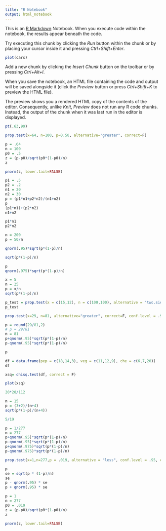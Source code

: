 ```yaml
---
title: "R Notebook"
output: html_notebook
---
```


This is an [R Markdown](http://rmarkdown.rstudio.com) Notebook. When you execute code within the notebook, the results appear beneath the code. 

Try executing this chunk by clicking the *Run* button within the chunk or by placing your cursor inside it and pressing *Ctrl+Shift+Enter*. 

```r
plot(cars)
```

Add a new chunk by clicking the *Insert Chunk* button on the toolbar or by pressing *Ctrl+Alt+I*.

When you save the notebook, an HTML file containing the code and output will be saved alongside it (click the *Preview* button or press *Ctrl+Shift+K* to preview the HTML file).

The preview shows you a rendered HTML copy of the contents of the editor. Consequently, unlike *Knit*, *Preview* does not run any R code chunks. Instead, the output of the chunk when it was last run in the editor is displayed.

```r
pt(.63,99)
```

```r
prop.test(x=64, n=100, p=0.50, alternative="greater", correct=F)
```

```r
p = .64
n = 100
p0 = .5
z = (p-p0)/sqrt(p0*(1-p0)/n)
z
```

```r
pnorm(z, lower.tail=FALSE)
```

```r
p1 = .5
p2 = .2
n1 = 20
n2 = 30
p = (p1*n1+p2*n2)/(n1+n2)
p
(p1*n1)+(p2*n2)
n1+n2
```

```r
p1*n1
p2*n2
```

```r
n = 200
p = 50/n

qnorm(.95)*sqrt(p*(1-p)/n)
```

```r
sqrt(p*(1-p)/n)
```

```r
p
qnorm(.975)*sqrt(p*(1-p)/n)
```

```r
x = 5
n = 25
p = x/n
sqrt(p*(1-p)/n)
```

```r
p_test = prop.test(x = c(15,12), n = c(100,100), alternative = 'two.sided', conf.level = .95, correct = F)
p_test
```

```r
prop.test(x=29, n=81, alternative="greater", correct=F, conf.level = .90)
```

```r
p = round(29/81,2)
# p = 29/81
n = 81
p+qnorm(.95)*sqrt(p*(1-p)/n)
p-qnorm(.95)*sqrt(p*(1-p)/n)
```

```r
p
```

```r
df = data.frame(pep = c(18,14,3), veg = c(11,12,9), che = c(6,7,20))
df
```

```r
xsq= chisq.test(df, correct = F)
```


```r
plot(xsq)
```


```r
20*28/112
```

```r
n = 15
p = (3+2)/(n+4)
sqrt(p*(1-p)/(n+4))
```

```r
5/19
```


```r
p = 1/277
n = 277
p+qnorm(.95)*sqrt(p*(1-p)/n)
p-qnorm(.95)*sqrt(p*(1-p)/n)
p+qnorm(.975)*sqrt(p*(1-p)/n)
p-qnorm(.975)*sqrt(p*(1-p)/n)
```

```r
prop.test(x=1,n=277,p = .019, alternative = "less", conf.level = .95, correct = F)
```

```r
p
se = sqrt(p * (1-p)/n)
se
p - qnorm(.95) * se
p + qnorm(.95) * se
```

```r
p = 1
n = 277
p0 = .019
z = (p-p0)/sqrt(p0*(1-p0)/n)
z
```

```r
pnorm(z, lower.tail=FALSE)
```






























